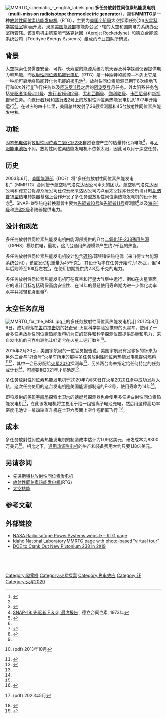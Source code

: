 [[File:MMRTG_schematic_-_english_labels.png|thumb]]
'''多任务放射性同位素热能发电机'''（'''multi-mission radioisotope thermoelectric generator'''），简称'''MMRTG'''是一种[[放射性同位素热能发电机|放射性同位素热能发电机]]（RTG），主要为[[美国宇航局|美国宇航局]]太空探索任务<ref>{{cite web |url=http://www.jpl.nasa.gov/news/fact_sheets/radioisotope-power-systems.pdf |title=太空探测用放射性同位素动力系统 |date=2011年3月 |access-date=2015-03-13 |archive-date=2019-05-18 |archive-url=https://web.archive.org/web/20190518173305/https://www.jpl.nasa.gov/news/fact_sheets/radioisotope-power-systems.pdf |dead-url=no }}</ref>如([[火星科学实验室|火星科学实验室]]等)而开发，隶属[[美国能源部|美国能源部]]核能办公室下辖的太空和国防电力系统办公室所管辖。该发电机由航空喷气洛克达因（Aerojet Rocketdyne）和德立台能源系统公司（Teledyne Energy Systems）组成的专业团队所研发。
==背景==
太空探索任务需要安全、可靠、长寿型的能源系统为航天器及科学探测仪器提供电力和热能。而[[放射性同位素热能发电机|放射性同位素热能发电机]]（RTG）是一种独特的能源—本质上它是一种能可靠地将热能转化为电能的[[核电池|核电池]]<ref name="doe"/>。放射性同位素能源已用于8次绕地飞行和8次外行星飞行任务以及[[阿波罗11号|阿波罗11号]]之后的[[阿波罗计划|阿波罗]]登月任务。外太阳系任务包括[[先驱者计划|先驱者10号和11号]]、[[旅行者计划|旅行者1号和2号]]、[[尤利西斯号|尤利西斯号]]、[[伽利略号探测器|伽利略号]]、[[卡西尼-惠更斯号|卡西尼号]]和[[新视野号|新视野号]]任务。而[[旅行者1号|旅行者1号]]和[[旅行者2号|旅行者2号]]上的放射性同位素热能发电机从1977年开始运行<ref>{{cite web|last=Bechtel|first=Ryan|title=放射性同位素任务|url=http://www.jpl.nasa.gov/msl/pdf/MMRTG_RyanBechtel_DOE.pdf|publisher=美国能源部|archive-url=https://web.archive.org/web/20120201232852/http://www.jpl.nasa.gov/msl/pdf/MMRTG_RyanBechtel_DOE.pdf|archive-date=2012-02-01|access-date=2021-02-16|dead-url=no}}</ref>。在过去的四十年里，美国总共发射了26艘探测器和45台放射性同位素热能发电机。

==功能==
固态[[热电偶|热电偶]]将[[放射性同位素|放射性同位素]][[二氧化钚|二氧化钚238]]自然衰变产生的热量转化为电能<ref name="osti.gov">[http://www.osti.gov/cgi-bin/display_accomp_bib?specfile=%2Fweb%2Fosti%2Fdocs%2Faccomplishments%2Fopentext%2Faccomplishments.p2w&act=recquery&index=1439480 SNAP-19: 先驱者 F & G, 最终报告] {{Wayback|url=http://www.osti.gov/cgi-bin/display_accomp_bib?specfile=%2Fweb%2Fosti%2Fdocs%2Faccomplishments%2Fopentext%2Faccomplishments.p2w&act=recquery&index=1439480 |date=20150924100046 }}, 德立台同位素, 1973年</ref>，与[[光伏模组|太阳能电池板]]不同，放射性同位素热能发电机不依赖太阳，因此可以用于深空任务。

==历史==
2003年6月，[[美国能源部|美国能源部]]（DOE）将“多任务放射性同位素热能发电机”（MMRTG）合同授予航空喷气洛克达因公司牵头的团队。航空喷气洛克达因公司和德立台能源系统公司在过去泰莱达因公司为以前太空探索任务所设计的[[核辅助电力系统#斯纳普19型|斯纳普19型]]热电转换器基础上合作开发了多任务型放射性同位素热能发电机的设计概念<ref name="jpl">{{cite web|url=http://trs-new.jpl.nasa.gov/dspace/bitstream/2014/38246/1/04-0191.pdf|title=存档副本|access-date=2011-11-21|archive-url=https://web.archive.org/web/20111216101915/http://trs-new.jpl.nasa.gov/dspace/bitstream/2014/38246/1/04-0191.pdf|archive-date=2011-12-16|dead-url=yes}}</ref>。SNAP-19型热电转换器曾主要为[[先驱者10号|先驱者10号]]和[[先驱者11号|先驱者11号]]探测器<ref name="osti.gov"/>以及[[海盗1号|海盗1号]]和[[海盗2号|海盗2号]]着陆器提供电力。

==设计和规范==
多任务放射性同位素热能发电机由能源部提供的八台[[二氧化钚|二氧化钚-238]][[通用热源|通用热源]]（GPHS）模块供电，最初，这八台通用热源模块产生约2千瓦的热能。

多任务放射性同位素热能发电机设计包含[[碲铅矿|碲铅]]/碲银锗锑热电偶（来自德立台能源系统公司），该型发动机重量为45千克<ref>{{Cite web |url=http://solarsystem.nasa.gov/docs/MMRTG_Jan2008.pdf |title=存档副本 |access-date=2013-04-22 |archive-url=https://web.archive.org/web/20140202100907/http://solarsystem.nasa.gov/docs/MMRTG_Jan2008.pdf |archive-date=2014-02-02 |dead-url=yes }}</ref>，其设计功率在任务开始时为125瓦，但14年后则降至100瓦左右<ref>{{Cite web |url=http://pdf.aiaa.org/preview/CDReadyMIECEC06_1309/PV2006_4187.pdf |title=存档副本 |access-date=2021-02-16 |archive-date=2012-08-09 |archive-url=https://web.archive.org/web/20120809003144/http://pdf.aiaa.org/preview/CDReadyMIECEC06_1309/PV2006_4187.pdf |dead-url=no }}</ref>，在使用初期提供约2.8瓦/千克的电力。

多任务放射性同位素热能发电机可在真空和行星大气层中运行，例如在火星表面。它的设计目标包括确保高度安全性、在14年的最短使用寿命期内进一步优化功率水平并减轻机身重量<ref name="doe"/>。

==太空任务应用==
[[File:MMRTG_for_the_MSL.jpg|thumb]]上的多任务放射性同位素热能发电机。]]
2012年8月6日，成功降落在[[盖尔撞击坑|盖尔撞击坑]]的[[好奇号|好奇号]]-火星科学实验室携带的火星车，使用了一台多任务放射性同位素热能发电机为它的部件和科学探测仪器提供热量和电力，来自发电机的可靠电源能让好奇号在火星上运行数年<ref name="doe">{{NASA |article=太空放射性同位素动力系统多任务放射性同位素热电发电机|url=http://mars.nasa.gov/mars2020/files/mep/MMRTG_FactSheet_update_10-2-13.pdf  |accessdate=2016-07-05}} (pdf) 2013年10月</ref>。

2015年2月20日，美国宇航局的一位官员报告说，美国宇航局有足够多的钚来为另外三台与“好奇号”火星车所用的那种多任务放射性同位素热能发电机提供燃料<ref name="Plutonium stockpile">{{cite news |last=Leone |first=Dan |url=http://spacenews.com/u-s-plutonium-stockpile-good-for-two-more-nuclear-batteries-after-mars-2020/ |title=火星2020年发射后，美国钚储备还可再造两台核电池|work=太空新闻|date=2015年3月11日|access-date=2015-03-12 }}</ref><ref name='blastr'>{{cite news |last=Moore |first=Trent |url=http://www.blastr.com/2015-3-12/nasa-can-only-make-three-more-batteries-one-powers-mars-rover |title=NASA can only make three more batteries like the one that powers the Mars rover |work=Blastr |date=12 March 2015 |access-date=2015-03-13 |archive-date=2015-03-14 |archive-url=https://web.archive.org/web/20150314214647/http://www.blastr.com/2015-3-12/nasa-can-only-make-three-more-batteries-one-powers-mars-rover |dead-url=no }}</ref>，其中一台已分配给[[火星2020|火星2020]]探测车<ref name="Plutonium stockpile"/>，另外两台尚未指定给任何特定的任务或计划<ref name='blastr'/>，可能要到2021年才能确定<ref name="Plutonium stockpile"/>。

多任务放射性同位素热能发电机于2020年7月30日在[[火星2020|火星2020]]任务中成功发射入轨，这次任务使用的这台发电机是美国能源部制造的F-2号，使用寿命为14年<ref name="f-2">{{cite web|url=https://www.neimagazine.com/news/newsus-doe-delivers-power-system-for-nasa-mars-launch-7973497|title=美国能源部为美国宇航局火星发射提供电力系统|author=<!--Not stated-->|date=2020年6月12日|website=国际核工程|publisher=国际核工程|access-date=2020-10-28|archive-date=2020-12-16|archive-url=https://web.archive.org/web/20201216154630/https://www.neimagazine.com/news/newsus-doe-delivers-power-system-for-nasa-mars-launch-7973497|dead-url=no}}</ref>。

即将发射的[[美国宇航局|美国宇航局]]探索[[土卫六|土卫六]]的[[蜻蜓号|蜻蜓号]]探测器也会使用多任务放射性同位素热能发电机<ref name="titan">{{NASA|article=多任务放射性同位素热能发电机（MMRTG）| url=https://rps.nasa.gov/system/downloadable_items/56_MMRTG-Factsheet-Updated-5-18-20.pdf | accessdate=2020-10-28}} (pdf) 2020年5月</ref>，在此该发电机将主要用于给一组锂离子电池充电，然后用这种高功率密度电池让一架四轮直升机在土卫六表面上空作短距离飞行 <ref name="quad">{{cite web|url=https://beyondnerva.com/2019/07/09/dragonfly/|title=“蜻蜓号：美国宇航局最新的核动力航天器”|author=<!--Not stated-->|date=2019年7月9日|website=超越奈尔瓦|access-date=2020-10-28|archive-date=2020-10-31|archive-url=https://web.archive.org/web/20201031141611/https://beyondnerva.com/2019/07/09/dragonfly/|dead-url=no}}</ref>。

==成本==
多任务放射性同位素热能发电机的制造成本估计为1.09亿美元，研发成本为8300万美元<ref>{{cite web |url=https://www.osti.gov/biblio/1364515 |title=放射性同位素动力系统2015年成本比较—卡西尼和火星科学实验室 |date=2016年7月 |access-date=2020-07-30 |archive-date=2020-11-04 |archive-url=https://web.archive.org/web/20201104165813/https://www.osti.gov/biblio/1364515 |dead-url=no }}</ref>。相比之下，[[通用热源热电机|通用热源热电机]]的生产和装备费用大约只要1.18亿美元。
==另请参阅==
{{portal|核技术}}
{{Wikipedia books|火星科学实验室}}
* [[先进斯特林放射性同位素发电机|先进斯特林放射性同位素发电机]]
* [[放射性同位素热能发电机|放射性同位素热能发电机]](RTG)
*[[太空核能|太空核能]]
==参考文献==
{{reflist}}
==外部链接==
{{Commons category|Multi-Mission Radioisotope Thermoelectric Generator (MMRTG)}}
* [http://solarsystem.nasa.gov/rps/rtg.cfm NASA Radioisotope Power Systems website – RTG page] {{Wayback|url=http://solarsystem.nasa.gov/rps/rtg.cfm |date=20170426031142 }}
* [http://www.inl.gov/research/mars-science-laboratory/ Idaho National Laboratory MMRTG page with photo-based "virtual tour"] {{Wayback|url=http://www.inl.gov/research/mars-science-laboratory/ |date=20141009182415 }}
* [http://spacenews.com/doe-to-crank-out-new-plutonium-238-in-2019/ DOE to Crank Out New Plutonium 238 in 2019]
 
{{核技术}}

 
[[Category:發電機|Category:發電機]]
[[Category:火星探索|Category:火星探索]]
[[Category:热电效应|Category:热电效应]]
[[Category:钚|Category:钚]]
[[Category:火星2020|Category:火星2020]]